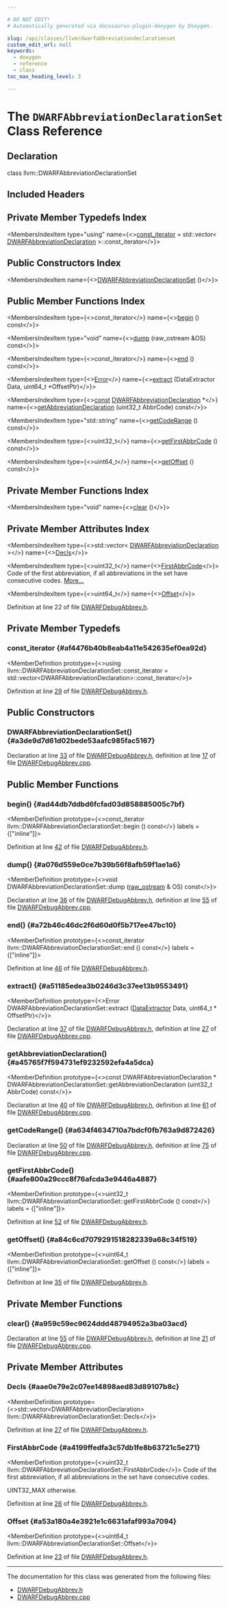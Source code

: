 ```yaml
---

# DO NOT EDIT!
# Automatically generated via docusaurus-plugin-doxygen by Doxygen.

slug: /api/classes/llvm/dwarfabbreviationdeclarationset
custom_edit_url: null
keywords:
  - doxygen
  - reference
  - class
toc_max_heading_level: 3

---
```





# The `DWARFAbbreviationDeclarationSet` Class Reference

<DoxygenPage pluginConfig={pluginConfig}>



## Declaration

<CodeBlock>class llvm::DWARFAbbreviationDeclarationSet</CodeBlock>

## Included Headers

<IncludesList>
<IncludesListItem
  filePath="llvm/DebugInfo/DWARF/DWARFDebugAbbrev.h"
  permalink="/docs/api/files/include/include/llvm/include/llvm/debuginfo/include/llvm/debuginfo/dwarf/dwarfdebugabbrev-h"
  isLocal="true" />
</IncludesList>

## Private Member Typedefs Index

<MembersIndex>

<MembersIndexItem
  type="using"
  name={<><a href="#af4476b40b8eab4a11e542635ef0ea92d">const&#95;iterator</a> = std::vector&lt; <a href="/docs/api/classes/llvm/dwarfabbreviationdeclaration">DWARFAbbreviationDeclaration</a> &gt;::const&#95;iterator</>}>
</MembersIndexItem>

</MembersIndex>

## Public Constructors Index

<MembersIndex>

<MembersIndexItem
  name={<><a href="#a3de9d7d61d02bede53aafc985fac5167">DWARFAbbreviationDeclarationSet</a> ()</>}>
</MembersIndexItem>

</MembersIndex>

## Public Member Functions Index

<MembersIndex>

<MembersIndexItem
  type={<>const&#95;iterator</>}
  name={<><a href="#ad44db7ddbd6fcfad03d858885005c7bf">begin</a> () const</>}>
</MembersIndexItem>

<MembersIndexItem
  type="void"
  name={<><a href="#a076d559e0ce7b39b56f8afb59f1ae1a6">dump</a> (raw&#95;ostream &amp;OS) const</>}>
</MembersIndexItem>

<MembersIndexItem
  type={<>const&#95;iterator</>}
  name={<><a href="#a72b46c46dc2f6d60d0f5b717ee47bc10">end</a> () const</>}>
</MembersIndexItem>

<MembersIndexItem
  type={<><a href="/docs/api/classes/llvm/error">Error</a></>}
  name={<><a href="#a51185edea3b0246d3c37ee13b9553491">extract</a> (DataExtractor Data, uint64&#95;t &#42;OffsetPtr)</>}>
</MembersIndexItem>

<MembersIndexItem
  type={<><a href="/docs/api/files/lib/lib/target/lib/target/aarch64/aarch64promoteconstant-cpp/#a90f8350fecae261c25be85d38b451bff">const</a> <a href="/docs/api/classes/llvm/dwarfabbreviationdeclaration">DWARFAbbreviationDeclaration</a> &#42;</>}
  name={<><a href="#a45765f7f594731ef9232592efa4a5dca">getAbbreviationDeclaration</a> (uint32&#95;t AbbrCode) const</>}>
</MembersIndexItem>

<MembersIndexItem
  type="std::string"
  name={<><a href="#a634f4634710a7bdcf0fb763a9d872426">getCodeRange</a> () const</>}>
</MembersIndexItem>

<MembersIndexItem
  type={<>uint32&#95;t</>}
  name={<><a href="#aafe800a29ccc8f76afcda3e9446a4887">getFirstAbbrCode</a> () const</>}>
</MembersIndexItem>

<MembersIndexItem
  type={<>uint64&#95;t</>}
  name={<><a href="#a84c6cd7079291518282339a68c34f519">getOffset</a> () const</>}>
</MembersIndexItem>

</MembersIndex>

## Private Member Functions Index

<MembersIndex>

<MembersIndexItem
  type="void"
  name={<><a href="#a959c59ec9624ddd48794952a3ba03acd">clear</a> ()</>}>
</MembersIndexItem>

</MembersIndex>

## Private Member Attributes Index

<MembersIndex>

<MembersIndexItem
  type={<>std::vector&lt; <a href="/docs/api/classes/llvm/dwarfabbreviationdeclaration">DWARFAbbreviationDeclaration</a> &gt;</>}
  name={<><a href="#aae0e79e2c07ee14898aed83d89107b8c">Decls</a></>}>
</MembersIndexItem>

<MembersIndexItem
  type={<>uint32&#95;t</>}
  name={<><a href="#a4199ffedfa3c57db1fe8b63721c5e271">FirstAbbrCode</a></>}>
Code of the first abbreviation, if all abbreviations in the set have consecutive codes. <a href="#a4199ffedfa3c57db1fe8b63721c5e271">More...</a>
</MembersIndexItem>

<MembersIndexItem
  type={<>uint64&#95;t</>}
  name={<><a href="#a53a180a4e3921e1c6631afaf993a7094">Offset</a></>}>
</MembersIndexItem>

</MembersIndex>


Definition at line 22 of file <a href="/docs/api/files/include/include/llvm/include/llvm/debuginfo/include/llvm/debuginfo/dwarf/dwarfdebugabbrev-h">DWARFDebugAbbrev.h</a>.

<SectionDefinition>

## Private Member Typedefs

### const&#95;iterator {#af4476b40b8eab4a11e542635ef0ea92d}

<MemberDefinition
  prototype={<>using llvm::DWARFAbbreviationDeclarationSet::const&#95;iterator = 
      std::vector&lt;DWARFAbbreviationDeclaration&gt;::const&#95;iterator</>}>

Definition at line <a href="/docs/api/files/include/include/llvm/include/llvm/debuginfo/include/llvm/debuginfo/dwarf/dwarfdebugabbrev-h/#l00029">29</a> of file <a href="/docs/api/files/include/include/llvm/include/llvm/debuginfo/include/llvm/debuginfo/dwarf/dwarfdebugabbrev-h">DWARFDebugAbbrev.h</a>.
</MemberDefinition>

</SectionDefinition>

<SectionDefinition>

## Public Constructors

### DWARFAbbreviationDeclarationSet() {#a3de9d7d61d02bede53aafc985fac5167}

<MemberDefinition
  prototype="DWARFAbbreviationDeclarationSet::DWARFAbbreviationDeclarationSet ()">

Declaration at line <a href="/docs/api/files/include/include/llvm/include/llvm/debuginfo/include/llvm/debuginfo/dwarf/dwarfdebugabbrev-h/#l00033">33</a> of file <a href="/docs/api/files/include/include/llvm/include/llvm/debuginfo/include/llvm/debuginfo/dwarf/dwarfdebugabbrev-h">DWARFDebugAbbrev.h</a>, definition at line <a href="/docs/api/files/lib/lib/debuginfo/lib/debuginfo/dwarf/dwarfdebugabbrev-cpp/#l00017">17</a> of file <a href="/docs/api/files/lib/lib/debuginfo/lib/debuginfo/dwarf/dwarfdebugabbrev-cpp">DWARFDebugAbbrev.cpp</a>.
</MemberDefinition>

</SectionDefinition>

<SectionDefinition>

## Public Member Functions

### begin() {#ad44db7ddbd6fcfad03d858885005c7bf}

<MemberDefinition
  prototype={<>const&#95;iterator llvm::DWARFAbbreviationDeclarationSet::begin () const</>}
  labels = {["inline"]}>

Definition at line <a href="/docs/api/files/include/include/llvm/include/llvm/debuginfo/include/llvm/debuginfo/dwarf/dwarfdebugabbrev-h/#l00042">42</a> of file <a href="/docs/api/files/include/include/llvm/include/llvm/debuginfo/include/llvm/debuginfo/dwarf/dwarfdebugabbrev-h">DWARFDebugAbbrev.h</a>.
</MemberDefinition>

### dump() {#a076d559e0ce7b39b56f8afb59f1ae1a6}

<MemberDefinition
  prototype={<>void DWARFAbbreviationDeclarationSet::dump (<a href="/docs/api/classes/llvm/raw-ostream">raw&#95;ostream</a> &amp; OS) const</>}>

Declaration at line <a href="/docs/api/files/include/include/llvm/include/llvm/debuginfo/include/llvm/debuginfo/dwarf/dwarfdebugabbrev-h/#l00036">36</a> of file <a href="/docs/api/files/include/include/llvm/include/llvm/debuginfo/include/llvm/debuginfo/dwarf/dwarfdebugabbrev-h">DWARFDebugAbbrev.h</a>, definition at line <a href="/docs/api/files/lib/lib/debuginfo/lib/debuginfo/dwarf/dwarfdebugabbrev-cpp/#l00055">55</a> of file <a href="/docs/api/files/lib/lib/debuginfo/lib/debuginfo/dwarf/dwarfdebugabbrev-cpp">DWARFDebugAbbrev.cpp</a>.
</MemberDefinition>

### end() {#a72b46c46dc2f6d60d0f5b717ee47bc10}

<MemberDefinition
  prototype={<>const&#95;iterator llvm::DWARFAbbreviationDeclarationSet::end () const</>}
  labels = {["inline"]}>

Definition at line <a href="/docs/api/files/include/include/llvm/include/llvm/debuginfo/include/llvm/debuginfo/dwarf/dwarfdebugabbrev-h/#l00046">46</a> of file <a href="/docs/api/files/include/include/llvm/include/llvm/debuginfo/include/llvm/debuginfo/dwarf/dwarfdebugabbrev-h">DWARFDebugAbbrev.h</a>.
</MemberDefinition>

### extract() {#a51185edea3b0246d3c37ee13b9553491}

<MemberDefinition
  prototype={<>Error DWARFAbbreviationDeclarationSet::extract (<a href="/docs/api/classes/llvm/dataextractor">DataExtractor</a> Data, uint64&#95;t &#42; OffsetPtr)</>}>

Declaration at line <a href="/docs/api/files/include/include/llvm/include/llvm/debuginfo/include/llvm/debuginfo/dwarf/dwarfdebugabbrev-h/#l00037">37</a> of file <a href="/docs/api/files/include/include/llvm/include/llvm/debuginfo/include/llvm/debuginfo/dwarf/dwarfdebugabbrev-h">DWARFDebugAbbrev.h</a>, definition at line <a href="/docs/api/files/lib/lib/debuginfo/lib/debuginfo/dwarf/dwarfdebugabbrev-cpp/#l00027">27</a> of file <a href="/docs/api/files/lib/lib/debuginfo/lib/debuginfo/dwarf/dwarfdebugabbrev-cpp">DWARFDebugAbbrev.cpp</a>.
</MemberDefinition>

### getAbbreviationDeclaration() {#a45765f7f594731ef9232592efa4a5dca}

<MemberDefinition
  prototype={<>const DWARFAbbreviationDeclaration &#42; DWARFAbbreviationDeclarationSet::getAbbreviationDeclaration (uint32&#95;t AbbrCode) const</>}>

Declaration at line <a href="/docs/api/files/include/include/llvm/include/llvm/debuginfo/include/llvm/debuginfo/dwarf/dwarfdebugabbrev-h/#l00040">40</a> of file <a href="/docs/api/files/include/include/llvm/include/llvm/debuginfo/include/llvm/debuginfo/dwarf/dwarfdebugabbrev-h">DWARFDebugAbbrev.h</a>, definition at line <a href="/docs/api/files/lib/lib/debuginfo/lib/debuginfo/dwarf/dwarfdebugabbrev-cpp/#l00061">61</a> of file <a href="/docs/api/files/lib/lib/debuginfo/lib/debuginfo/dwarf/dwarfdebugabbrev-cpp">DWARFDebugAbbrev.cpp</a>.
</MemberDefinition>

### getCodeRange() {#a634f4634710a7bdcf0fb763a9d872426}

<MemberDefinition
  prototype="std::string DWARFAbbreviationDeclarationSet::getCodeRange () const">

Declaration at line <a href="/docs/api/files/include/include/llvm/include/llvm/debuginfo/include/llvm/debuginfo/dwarf/dwarfdebugabbrev-h/#l00050">50</a> of file <a href="/docs/api/files/include/include/llvm/include/llvm/debuginfo/include/llvm/debuginfo/dwarf/dwarfdebugabbrev-h">DWARFDebugAbbrev.h</a>, definition at line <a href="/docs/api/files/lib/lib/debuginfo/lib/debuginfo/dwarf/dwarfdebugabbrev-cpp/#l00075">75</a> of file <a href="/docs/api/files/lib/lib/debuginfo/lib/debuginfo/dwarf/dwarfdebugabbrev-cpp">DWARFDebugAbbrev.cpp</a>.
</MemberDefinition>

### getFirstAbbrCode() {#aafe800a29ccc8f76afcda3e9446a4887}

<MemberDefinition
  prototype={<>uint32&#95;t llvm::DWARFAbbreviationDeclarationSet::getFirstAbbrCode () const</>}
  labels = {["inline"]}>

Definition at line <a href="/docs/api/files/include/include/llvm/include/llvm/debuginfo/include/llvm/debuginfo/dwarf/dwarfdebugabbrev-h/#l00052">52</a> of file <a href="/docs/api/files/include/include/llvm/include/llvm/debuginfo/include/llvm/debuginfo/dwarf/dwarfdebugabbrev-h">DWARFDebugAbbrev.h</a>.
</MemberDefinition>

### getOffset() {#a84c6cd7079291518282339a68c34f519}

<MemberDefinition
  prototype={<>uint64&#95;t llvm::DWARFAbbreviationDeclarationSet::getOffset () const</>}
  labels = {["inline"]}>

Definition at line <a href="/docs/api/files/include/include/llvm/include/llvm/debuginfo/include/llvm/debuginfo/dwarf/dwarfdebugabbrev-h/#l00035">35</a> of file <a href="/docs/api/files/include/include/llvm/include/llvm/debuginfo/include/llvm/debuginfo/dwarf/dwarfdebugabbrev-h">DWARFDebugAbbrev.h</a>.
</MemberDefinition>

</SectionDefinition>

<SectionDefinition>

## Private Member Functions

### clear() {#a959c59ec9624ddd48794952a3ba03acd}

<MemberDefinition
  prototype="void DWARFAbbreviationDeclarationSet::clear ()">

Declaration at line <a href="/docs/api/files/include/include/llvm/include/llvm/debuginfo/include/llvm/debuginfo/dwarf/dwarfdebugabbrev-h/#l00055">55</a> of file <a href="/docs/api/files/include/include/llvm/include/llvm/debuginfo/include/llvm/debuginfo/dwarf/dwarfdebugabbrev-h">DWARFDebugAbbrev.h</a>, definition at line <a href="/docs/api/files/lib/lib/debuginfo/lib/debuginfo/dwarf/dwarfdebugabbrev-cpp/#l00021">21</a> of file <a href="/docs/api/files/lib/lib/debuginfo/lib/debuginfo/dwarf/dwarfdebugabbrev-cpp">DWARFDebugAbbrev.cpp</a>.
</MemberDefinition>

</SectionDefinition>

<SectionDefinition>

## Private Member Attributes

### Decls {#aae0e79e2c07ee14898aed83d89107b8c}

<MemberDefinition
  prototype={<>std::vector&lt;DWARFAbbreviationDeclaration&gt; llvm::DWARFAbbreviationDeclarationSet::Decls</>}>

Definition at line <a href="/docs/api/files/include/include/llvm/include/llvm/debuginfo/include/llvm/debuginfo/dwarf/dwarfdebugabbrev-h/#l00027">27</a> of file <a href="/docs/api/files/include/include/llvm/include/llvm/debuginfo/include/llvm/debuginfo/dwarf/dwarfdebugabbrev-h">DWARFDebugAbbrev.h</a>.
</MemberDefinition>

### FirstAbbrCode {#a4199ffedfa3c57db1fe8b63721c5e271}

<MemberDefinition
  prototype={<>uint32&#95;t llvm::DWARFAbbreviationDeclarationSet::FirstAbbrCode</>}>
Code of the first abbreviation, if all abbreviations in the set have consecutive codes.

UINT32&#95;MAX otherwise.

Definition at line <a href="/docs/api/files/include/include/llvm/include/llvm/debuginfo/include/llvm/debuginfo/dwarf/dwarfdebugabbrev-h/#l00026">26</a> of file <a href="/docs/api/files/include/include/llvm/include/llvm/debuginfo/include/llvm/debuginfo/dwarf/dwarfdebugabbrev-h">DWARFDebugAbbrev.h</a>.
</MemberDefinition>

### Offset {#a53a180a4e3921e1c6631afaf993a7094}

<MemberDefinition
  prototype={<>uint64&#95;t llvm::DWARFAbbreviationDeclarationSet::Offset</>}>

Definition at line <a href="/docs/api/files/include/include/llvm/include/llvm/debuginfo/include/llvm/debuginfo/dwarf/dwarfdebugabbrev-h/#l00023">23</a> of file <a href="/docs/api/files/include/include/llvm/include/llvm/debuginfo/include/llvm/debuginfo/dwarf/dwarfdebugabbrev-h">DWARFDebugAbbrev.h</a>.
</MemberDefinition>

</SectionDefinition>

<hr/>

The documentation for this class was generated from the following files:

<ul>
<li><a href="/docs/api/files/include/include/llvm/include/llvm/debuginfo/include/llvm/debuginfo/dwarf/dwarfdebugabbrev-h">DWARFDebugAbbrev.h</a></li>
<li><a href="/docs/api/files/lib/lib/debuginfo/lib/debuginfo/dwarf/dwarfdebugabbrev-cpp">DWARFDebugAbbrev.cpp</a></li>
</ul>

</DoxygenPage>
